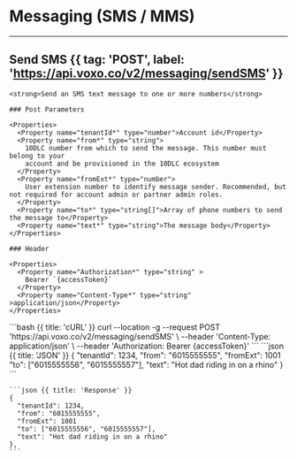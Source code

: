 # Messaging (SMS / MMS)

---

## Send SMS {{ tag: 'POST', label: 'https://api.voxo.co/v2/messaging/sendSMS' }}

<Row>
  <Col>

    <strong>Send an SMS text message to one or more numbers</strong>

    ### Post Parameters

    <Properties>
      <Property name="tenantId*" type="number">Account id</Property>
      <Property name="from*" type="string">
        10DLC number from which to send the message. This number must belong to your
        account and be provisioned in the 10DLC ecosystem
      </Property>
      <Property name="fromExt*" type="number">
        User extension number to identify message sender. Recommended, but not required for account admin or partner admin roles.
      </Property>
      <Property name="to*" type="string[]">Array of phone numbers to send the message to</Property>
      <Property name="text*" type="string">The message body</Property>
    </Properties>

    ### Header

    <Properties>
      <Property name="Authorization*" type="string" >
        Bearer `{accessToken}`
      </Property>
      <Property name="Content-Type*" type="string" >application/json</Property>
    </Properties>

  </Col>
  <Col sticky>
    <CodeGroup title="Request" tag="POST" label="/messaging/sendSMS">
      ```bash {{ title: 'cURL' }}
      curl --location -g --request POST 'https://api.voxo.co/v2/messaging/sendSMS' \
      --header 'Content-Type: application/json' \
      --header 'Authorization: Bearer {accessToken}'
      ```
      ```json {{ title: 'JSON' }}
      {
        "tenantId": 1234,
        "from": "6015555555",
        "fromExt": 1001
        "to": ["6015555556", "6015555557"],
        "text": "Hot dad riding in on a rhino"
      }
      ```
    </CodeGroup>

    ```json {{ title: 'Response' }}
    {
      "tenantId": 1234,
      "from": "6015555555",
      "fromExt": 1001
      "to": ["6015555556", "6015555557"],
      "text": "Hot dad riding in on a rhino"
    },
    ```
  </Col>
</Row>


